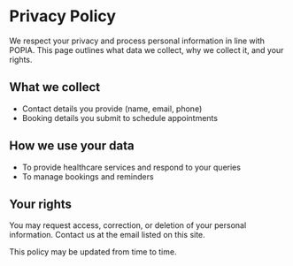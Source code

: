 # Privacy Policy

We respect your privacy and process personal information in line with POPIA. This page outlines what data we collect, why we collect it, and your rights.

## What we collect
- Contact details you provide (name, email, phone)
- Booking details you submit to schedule appointments

## How we use your data
- To provide healthcare services and respond to your queries
- To manage bookings and reminders

## Your rights
You may request access, correction, or deletion of your personal information. Contact us at the email listed on this site.

This policy may be updated from time to time.
